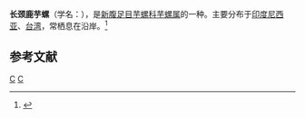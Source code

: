 {{Speciesbox 
| taxon = Conus inscriptus
| authority = Reeve, 1843
| image = Conus inscriptus 001.jpg
}}
'''长颈鹿芋螺'''（学名：''{{lang|la|Conus inscriptus}}''），是[[新腹足目|新腹足目]][[芋螺科|芋螺科]][[芋螺属|芋螺属]]的一种。主要分布于[[印度尼西亚|印度尼西亚]]、[[台湾|台湾]]，常栖息在沿岸。<ref>{{cite web|url=http://shell.sinica.edu.tw/chinese/shellbase_detail.php?science_no=1561|title=国际贝库：长颈鹿芋螺|publisher=台湾贝类资料库|accessdate=2009-08-11}}</ref>

== 参考文献 ==
{{reflist}}
{{Commonscat|Conus inscriptus}}
{{Taxonbar}}

[[Category:1843年描述的动物|C]]
[[Category:芋螺属|C]]
